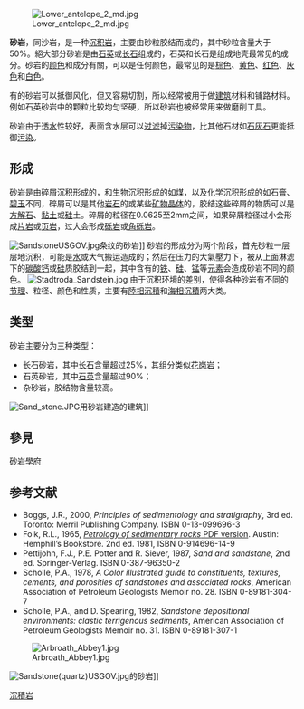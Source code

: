 {{multiple issues|
{{expand|time=2016-03-12T09:40:24+00:00}}
{{expert|time=2016-03-12T09:40:24+00:00}}
{{no footnotes|time=2016-03-12T09:40:24+00:00}}
}}
[[File:Lower_antelope_2_md.jpg|thumb]]

'''砂岩'''，同沙岩，是一种[[沉积岩|沉积岩]]，主要由砂粒胶结而成的，其中砂粒含量大于50%。絕大部分砂岩是由[[石英|石英]]或[[长石|长石]]组成的，石英和长石是组成地壳最常见的成分。砂岩的[[颜色|颜色]]和成分有關，可以是任何颜色，最常见的是[[棕色|棕色]]、[[黄色|黄色]]、[[红色|红色]]、[[灰色|灰色]]和[[白色|白色]]。

有的砂岩可以抵御风化，但又容易切割，所以经常被用于做[[建筑|建筑]]材料和铺路材料。例如石英砂岩中的颗粒比较均匀坚硬，所以砂岩也被经常用来做磨削工具。

砂岩由于透[[水|水]]性较好，表面含水层可以[[过滤|过滤]]掉[[污染物|污染物]]，比其他石材如[[石灰石|石灰石]]更能抵御[[污染|污染]]。

== 形成 ==

砂岩是由碎屑沉积形成的，和[[生物|生物]]沉积形成的如[[煤|煤]]，以及[[化学|化学]]沉积形成的如[[石膏|石膏]]、[[碧玉|碧玉]]不同，碎屑可以是其他[[岩石|岩石]]的或某些[[矿物|矿物]][[晶体|晶体]]的，胶结这些碎屑的物质可以是[[方解石|方解石]]、[[黏土|黏土]]或[[硅|硅]]土。碎屑的粒径在0.0625至2mm之间，如果碎屑粒径过小会形成[[片岩|片岩]]或[[页岩|页岩]]，过大会形成[[砾岩|砾岩]]或[[角砾岩|角砾岩]]。

[[File:SandstoneUSGOV.jpg|thumb]]条纹的砂岩]]
砂岩的形成分为两个阶段，首先砂粒一层层地沉积，可能是[[水|水]]或大气搬运造成的；然后在压力的大氣壓力下，被从上面淋滤下的[[碳酸钙|碳酸钙]]或[[硅|硅]]质胶结到一起，其中含有的[[铁|铁]]、[[硅|硅]]、[[锰|锰]]等[[元素|元素]]会造成砂岩不同的颜色。
[[File:Stadtroda_Sandstein.jpg|thumb]]
由于沉积环境的差别，使得各种砂岩有不同的[[节理|节理]]、粒径、颜色和性质，主要有[[陸相沉積|陸相沉積]]和[[海相沉積|海相沉積]]两大类。

== 类型 ==

砂岩主要分为三种类型：
* 长石砂岩，其中[[长石|长石]]含量超过25%，其组分类似[[花岗岩|花岗岩]]；
* 石英砂岩，其中[[石英|石英]]含量超过90%；
* 杂砂岩，胶结物含量较高。 
[[File:Sand_stone.JPG|thumb]]用砂岩建造的建筑]]

== 參見 ==

[[砂岩學府|砂岩學府]]

== 参考文献 ==
* Boggs, J.R., 2000, ''Principles of sedimentology and stratigraphy'', 3rd ed. Toronto: Merril Publishing Company. ISBN 0-13-099696-3
* Folk, R.L., 1965, [https://web.archive.org/web/20060214063526/http://www.lib.utexas.edu/geo/folkready/folkprefrev.html ''Petrology of sedimentary rocks'' PDF version]. Austin: Hemphill’s Bookstore. 2nd ed. 1981, ISBN 0-914696-14-9
* Pettijohn, F.J., P.E. Potter and R. Siever, 1987, ''Sand and sandstone'', 2nd ed. Springer-Verlag. ISBN 0-387-96350-2
* Scholle, P.A., 1978, ''A Color illustrated guide to constituents, textures, cements, and porosities of sandstones and associated rocks'', American Association of Petroleum Geologists Memoir no. 28. ISBN 0-89181-304-7
* Scholle, P.A., and D. Spearing, 1982, ''Sandstone depositional environments: clastic terrigenous sediments '', American Association of Petroleum Geologists Memoir no. 31. ISBN 0-89181-307-1

[[File:Arbroath_Abbey1.jpg|right]]

[[File:Sandstone(quartz)USGOV.jpg|thumb]]的砂岩]]

{{commonscat|Sandstone}}

{{Authority control}}
[[Category:水成岩|沉積岩]]